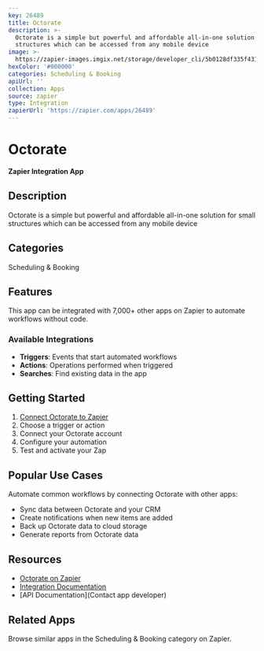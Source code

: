 ```yaml
---
key: 26489
title: Octorate
description: >-
  Octorate is a simple but powerful and affordable all-in-one solution for small
  structures which can be accessed from any mobile device
image: >-
  https://zapier-images.imgix.net/storage/developer_cli/5b0128df335f431158cf2c4fba6e7eae.png?auto=format%2Ccompress&ixlib=python-3.0.0&q=50
hexColor: '#000000'
categories: Scheduling & Booking
apiUrl: ''
collection: Apps
source: zapier
type: Integration
zapierUrl: 'https://zapier.com/apps/26489'
---
```

# Octorate

**Zapier Integration App**

## Description

Octorate is a simple but powerful and affordable all-in-one solution for small structures which can be accessed from any mobile device

## Categories

Scheduling & Booking

## Features

This app can be integrated with 7,000+ other apps on Zapier to automate workflows without code.

### Available Integrations

- **Triggers**: Events that start automated workflows
- **Actions**: Operations performed when triggered
- **Searches**: Find existing data in the app

## Getting Started

1. [Connect Octorate to Zapier](https://zapier.com/apps/26489)
2. Choose a trigger or action
3. Connect your Octorate account
4. Configure your automation
5. Test and activate your Zap

## Popular Use Cases

Automate common workflows by connecting Octorate with other apps:

- Sync data between Octorate and your CRM
- Create notifications when new items are added
- Back up Octorate data to cloud storage
- Generate reports from Octorate data

## Resources

- [Octorate on Zapier](https://zapier.com/apps/26489)
- [Integration Documentation](https://zapier.com/apps/26489/integrations)
- [API Documentation](Contact app developer)

## Related Apps

Browse similar apps in the Scheduling & Booking category on Zapier.
